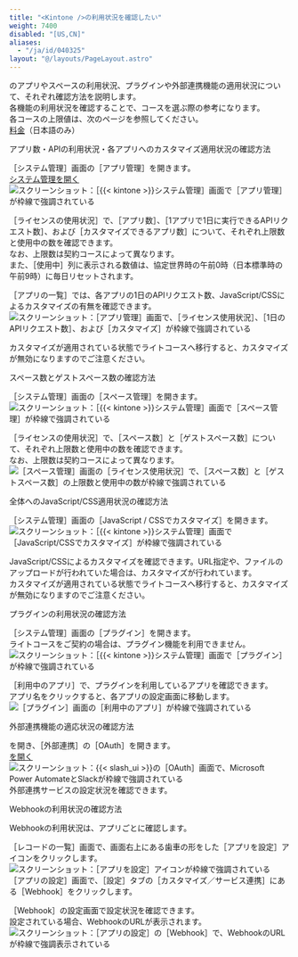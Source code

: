 ```yaml
---
title: "<Kintone />の利用状況を確認したい"
weight: 7400
disabled: "[US,CN]"
aliases:
  - "/ja/id/040325"
layout: "@/layouts/PageLayout.astro"
---
```



<Kintone />のアプリやスペースの利用状況、プラグインや外部連携機能の適用状況について、それぞれ確認方法を説明します。  
各機能の利用状況を確認することで、コースを選ぶ際の参考になります。  
各コースの上限値は、次のページを参照してください。  
[料金](https://kintone.cybozu.co.jp/price/)（日本語のみ）

<Heading id="general_usage_status_10">アプリ数・APIの利用状況・各アプリへのカスタマイズ適用状況の確認方法</Heading>

<Wovn>［<Kintone />システム管理］</Wovn>画面の<Wovn>［アプリ管理］</Wovn>を開きます。  
[<Kintone />システム管理を開く](/k/ja/id/04046.html)  
<Img src="/k/kintone/img-ja/usage_status_01.png" alt="スクリーンショット：［{{&lt; kintone &gt;}}システム管理］画面で［アプリ管理］が枠線で強調されている" />

<Wovn>［ライセンスの使用状況］</Wovn>で、<Wovn>［アプリ数］</Wovn>、<Wovn>［1アプリで1日に実行できるAPIリクエスト数］</Wovn>、および<Wovn>［カスタマイズできるアプリ数］</Wovn>について、それぞれ上限数と使用中の数を確認できます。  
なお、上限数は契約コースによって異なります。  
また、<Wovn>［使用中］</Wovn>列に表示される数値は、協定世界時の午前0時（日本標準時の午前9時）に毎日リセットされます。  

<Wovn>［アプリの一覧］</Wovn>では、各アプリの1日のAPIリクエスト数、JavaScript/CSSによるカスタマイズの有無を確認できます。
<Img src="/k/kintone/img-ja/usage_status_02.png" alt="スクリーンショット：［アプリ管理］画面で、［ライセンス使用状況］、［1日のAPIリクエスト数］、および［カスタマイズ］が枠線で強調されている" />

カスタマイズが適用されている状態でライトコースへ移行すると、カスタマイズが無効になりますのでご注意ください。

<Heading id="general_usage_status_20">スペース数とゲストスペース数の確認方法</Heading>

<Wovn>［<Kintone />システム管理］</Wovn>画面の<Wovn>［スペース管理］</Wovn>を開きます。  
<Img src="/k/kintone/img-ja/usage_status_03.png" alt="スクリーンショット：［{{&lt; kintone &gt;}}システム管理］画面で［スペース管理］が枠線で強調されている" />

<Wovn>［ライセンスの使用状況］</Wovn>で、<Wovn>［スペース数］</Wovn>と<Wovn>［ゲストスペース数］</Wovn>について、それぞれ上限数と使用中の数を確認できます。  
なお、上限数は契約コースによって異なります。
<Img src="/k/kintone/img-ja/usage_status_04.png" alt="［スペース管理］画面の［ライセンス使用状況］で、［スペース数］と［ゲストスペース数］の上限数と使用中の数が枠線で強調されている" />

<Heading id="general_usage_status_30"><Kintone />全体へのJavaScript/CSS適用状況の確認方法</Heading>

<Wovn>［<Kintone />システム管理］</Wovn>画面の<Wovn>［JavaScript / CSSでカスタマイズ］</Wovn>を開きます。  
<Img src="/k/kintone/img-ja/usage_status_05.png" alt="スクリーンショット：［{{&lt; kintone &gt;}}システム管理］画面で［JavaScript/CSSでカスタマイズ］が枠線で強調されている" />

JavaScript/CSSによるカスタマイズを確認できます。URL指定や、ファイルのアップロードが行われていた場合は、カスタマイズが行われています。  
カスタマイズが適用されている状態でライトコースへ移行すると、カスタマイズが無効になりますのでご注意ください。

<Heading id="general_usage_status_40">プラグインの利用状況の確認方法</Heading>

<Wovn>［<Kintone />システム管理］</Wovn>画面の<Wovn>［プラグイン］</Wovn>を開きます。  
ライトコースをご契約の場合は、プラグイン機能を利用できません。
<Img src="/k/kintone/img-ja/usage_status_06.png" alt="スクリーンショット：［{{&lt; kintone &gt;}}システム管理］画面で［プラグイン］が枠線で強調されている" />

<Wovn>［利用中のアプリ］</Wovn>で、プラグインを利用しているアプリを確認できます。  
アプリ名をクリックすると、各アプリの設定画面に移動します。
<Img src="/k/kintone/img-ja/usage_status_07.png" alt="［プラグイン］画面の［利用中のアプリ］が枠線で強調されている" />

<Heading id="general_usage_status_50">外部連携機能の適応状況の確認方法</Heading>

<SlashUi />を開き、<Wovn>［外部連携］</Wovn>の<Wovn>［OAuth］</Wovn>を開きます。  
[<SlashUi />を開く](/k/ja/id/04047.html)  
<Img src="/k/kintone/img-ja/usage_status_08.png" alt="スクリーンショット：{{&lt; slash_ui &gt;}}の［OAuth］画面で、Microsoft Power AutomateとSlackが枠線で強調されている" />
外部連携サービスの設定状況を確認できます。  

<Heading id="general_usage_status_60">Webhookの利用状況の確認方法</Heading>

Webhookの利用状況は、アプリごとに確認します。

<Wovn>［レコードの一覧］</Wovn>画面で、画面右上にある歯車の形をした<Wovn>［アプリを設定］</Wovn>アイコンをクリックします。  
<Img src="/k/kintone/img-ja/usage_status_10.png" alt="スクリーンショット：［アプリを設定］アイコンが枠線で強調されている" />  
<Wovn>［アプリの設定］</Wovn>画面で、<Wovn>［設定］</Wovn>タブの<Wovn>［カスタマイズ／サービス連携］</Wovn>にある<Wovn>［Webhook］</Wovn>をクリックします。

<Wovn>［Webhook］</Wovn>の設定画面で設定状況を確認できます。  
設定されている場合、WebhookのURLが表示されます。
<Img src="/k/kintone/img-ja/usage_status_11.png" alt="スクリーンショット：［アプリの設定］の［Webhook］で、WebhookのURLが枠線で強調表示されている" />

